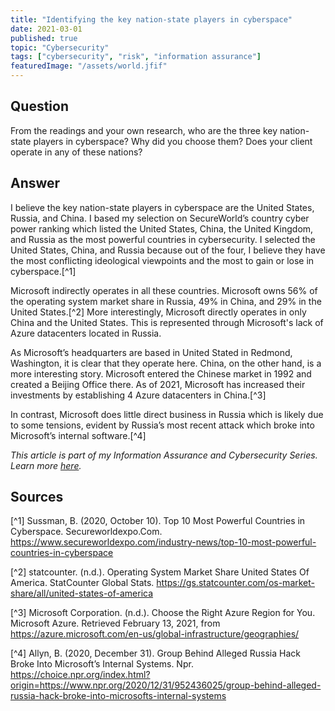```yaml
---
title: "Identifying the key nation-state players in cyberspace"
date: 2021-03-01
published: true
topic: "Cybersecurity"
tags: ["cybersecurity", "risk", "information assurance"]
featuredImage: "/assets/world.jfif"
---
```


## Question

From the readings and your own research, who are the three key nation-state players in cyberspace? Why did you choose them? Does your client operate in any of these nations?

## Answer

I believe the key nation-state players in cyberspace are the United States, Russia, and China. I based my selection on SecureWorld’s country cyber power ranking which listed the United States, China, the United Kingdom, and Russia as the most powerful countries in cybersecurity. I selected the United States, China, and Russia because out of the four, I believe they have the most conflicting ideological viewpoints and the most to gain or lose in cyberspace.[^1]

Microsoft indirectly operates in all these countries. Microsoft owns 56% of the operating system market share in Russia, 49% in China, and 29% in the United States.[^2] More interestingly, Microsoft directly operates in only China and the United States. This is represented through Microsoft's lack of Azure datacenters located in Russia.

As Microsoft’s headquarters are based in United Stated in Redmond, Washington, it is clear that they operate here. China, on the other hand, is a more interesting story. Microsoft entered the Chinese market in 1992 and created a Beijing Office there. As of 2021, Microsoft has increased their investments by establishing 4 Azure datacenters in China.[^3]

In contrast, Microsoft does little direct business in Russia which is likely due to some tensions, evident by Russia’s most recent attack which broke into Microsoft’s internal software.[^4]

_This article is part of my Information Assurance and Cybersecurity Series. Learn more [here](https://www.locksleylk.com/2021/cybersecurityintro/)._

## Sources

[^1] Sussman, B. (2020, October 10). Top 10 Most Powerful Countries in Cyberspace. Secureworldexpo.Com. https://www.secureworldexpo.com/industry-news/top-10-most-powerful-countries-in-cyberspace

[^2] statcounter. (n.d.). Operating System Market Share United States Of America. StatCounter Global Stats. https://gs.statcounter.com/os-market-share/all/united-states-of-america

[^3] Microsoft Corporation. (n.d.). Choose the Right Azure Region for You. Microsoft Azure. Retrieved February 13, 2021, from https://azure.microsoft.com/en-us/global-infrastructure/geographies/

[^4] Allyn, B. (2020, December 31). Group Behind Alleged Russia Hack Broke Into Microsoft’s Internal Systems. Npr. https://choice.npr.org/index.html?origin=https://www.npr.org/2020/12/31/952436025/group-behind-alleged-russia-hack-broke-into-microsofts-internal-systems
